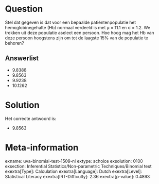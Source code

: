 Question
========

Stel dat gegeven is dat voor een bepaalde patiëntenpopulatie het
hemoglobinegehalte (Hb) normaal verdeeld is met μ = 11.1 en σ = 1.2. We
trekken uit deze populatie aselect een persoon. Hoe hoog mag het Hb van
deze persoon hoogstens zijn om tot de laagste 15% van de populatie te
behoren?

Answerlist
----------

* 9.8388
* 9.8563
* 9.9238
* 10.1262

Solution
========

Het correcte antwoord is: 

* 9.8563

Meta-information
================
exname: uva-binomial-test-1509-nl
extype: schoice
exsolution: 0100
exsection: Inferential Statistics/Non-parametric Techniques/Binomial test
exextra[Type]: Calculation
exextra[Language]: Dutch
exextra[Level]: Statistical Literacy
exextra[IRT-Difficulty]: 2.36
exextra[p-value]: 0.4863
